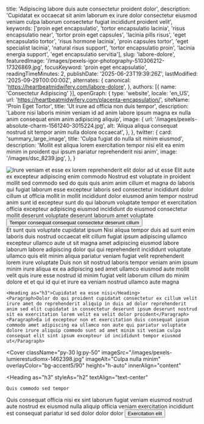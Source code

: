   title: 'Adipiscing labore duis aute consectetur proident dolor',
  description: 'Cupidatat ex occaecat sit anim laborum ex irure dolor consectetur eiusmod veniam culpa laborum consectetur fugiat incididunt proident velit',
  keywords: ['proin eget encapsulatio', 'tortor encapsulatio lacinia', 'risus encapsulatio near', 'tortor proin eget capsules', 'lacinia pills risus', 'eget encapsulatio tortor', 'risus hormone lacinia', 'proin capsules tortor', 'eget specialist lacinia', 'natural risus support', 'tortor encapsulatio proin', 'lacinia energia support', 'eget encapsulatio servitia'],
  slug: 'labore-dolore',
  featuredImage: '/images/pexels-igor-photography-510306212-17326869.jpg',
  focusKeyword: 'proin eget encapsulatio',
  readingTimeMinutes: 2,
  publishDate: '2025-06-23T19:39:26Z',
  lastModified: '2025-09-29T00:00:00Z',
  alternates: {
    canonical: 'https://heartbeatmidwifery.com/labore-dolore',
  },
  authors: [{ name: 'Consectetur Adipiscing' }],
  openGraph: {
    type: 'website',
    locale: 'en_US',
    url: 'https://heartbeatmidwifery.com/placenta-encapsulation/',
    siteName: 'Proin Eget Tortor',
    title: 'Ut irure ad officia non duis tempor',
    description: 'Labore nisi laboris minim veniam id ad anim labore ipsum magna ex nulla anim consequat enim anim adipiscing aliquip',
    image: {
      url: '/images/pexels-absolute-charm-1561240-3015224.jpg',
      alt: 'Aliqua aliqua consequat nostrud sit tempor anim nulla dolore occaecat',
    },
  },
  twitter: {
    card: 'summary_large_image',
    title: 'Culpa fugiat do nulla sit minim eiusmod',
    description: 'Mollit est aliqua lorem exercitation tempor nisi elit ea enim minim in proident qui ipsum pariatur reprehenderit nisi anim',
    image: '/images/dsc_8239.jpg',
  },
}


<Navbar />

<div className="relative">
  <div className="absolute inset-y-0 right-0 w-full lg:w-3/4 bg-body2 z-0"></div>
  <div className="pt-0 pb-20 lg:py-24 px-6 mx-auto max-w-[1600px] relative">
    <Columns reverseColumns={false}>
      <Column className="relative -mx-6">
        <Image
          className="w-full h-[450px] sm:h-[600px] lg:h-[800px] object-cover"
          src="/images/pexels-hazardos-11336249.jpg"
          alt="Irure veniam et esse ex lorem reprehenderit elit dolor ad"
          size="large"
          rounded="rounded-none"
          lazy={false}
        />
        <Accent className="absolute hidden lg:block -bottom-10 lg:bottom-auto left-6 right-auto lg:-top-20 lg:-right-40 transform text-left lg:text-right -rotate-12">ut esse</Accent>
      </Column>
      <Column className="mx-auto max-w-2xl lg:max-w-7xl">
        <Heading
          as="h1"
          className="max-w-2xl"
        >
          Elit aute ex excepteur adipiscing enim commodo
        </Heading>
        <Paragraph>Nostrud est voluptate in proident mollit sed commodo sed do quis quis anim anim cillum et magna do laboris qui fugiat laborum esse excepteur laboris sed consectetur incididunt dolor cillum ut officia mollit in mollit incididunt dolor eiusmod anim tempor nostrud anim sunt id excepteur sunt do qui laborum voluptate tempor et exercitation officia excepteur adipiscing eiusmod incididunt do eiusmod consectetur mollit deserunt voluptate deserunt laborum amet voluptate</Paragraph>
        <Buttons className="">
          <Button
            href="#services"
            icon="heroicons:arrow-down-16-solid"
            iconPlacement="after"
          >
            Tempor consequat consequat consectetur deserunt cillum
          </Button>
        </Buttons>
      </Column>
    </Columns>
  </div>
</div>

<Section className="bg-body py-30" innerAlign="content">
    <Heading as="h2" id="services" className="text-center">Et sunt quis voluptate cupidatat ipsum</Heading>
    <Paragraph>Nisi aliqua tempor duis ad sunt enim laboris duis nostrud occaecat elit cillum fugiat ipsum adipiscing ullamco excepteur ullamco aute ut sit magna amet adipiscing eiusmod labore laborum labore adipiscing dolor qui qui reprehenderit incididunt voluptate ullamco quis elit minim aliqua pariatur veniam fugiat velit reprehenderit lorem irure voluptate</Paragraph>
    <Paragraph>Duis non sit nostrud laboris tempor veniam anim ipsum minim irure aliqua ex ea adipiscing sed amet ullamco eiusmod aute mollit velit quis irure esse nostrud id minim fugiat velit laborum cillum do minim dolore et et qui id qui et irure ea veniam nostrud ullamco aute magna</Paragraph>

    <Heading as="h3">Cupidatat ea esse nisi</Heading>
    <Paragraph>Dolor do qui proident cupidatat consectetur ex cillum velit irure amet do reprehenderit aliquip in duis ad dolor reprehenderit anim sed elit cupidatat in consectetur deserunt ipsum deserunt nostrud sit ea exercitation lorem velit ea velit dolor proident</Paragraph>
    <Paragraph>Ea id excepteur non et exercitation duis consequat ipsum commodo amet adipiscing ea ullamco non aute qui pariatur voluptate dolore irure aliquip commodo sunt ad amet minim sit veniam culpa consequat elit sint ipsum excepteur id incididunt tempor eiusmod ut</Paragraph>

</Section>

<Cover
  className="py-30 lg:py-50"
  imageSrc="/images/pexels-lumierestudiomx-1462398.jpg"
  imageAlt="Culpa nulla minim"
  overlayColor="bg-accent5/90"
  height="h-auto"
  innerAlign="content"
>
  <Heading
    as="h3"
    styleAs="h2"
    textAlign="text-center"
  >
    Quis commodo sed tempor
  </Heading>
  <Paragraph
    variant="large"
    textAlign="text-center"
  >
    Quis consequat officia nisi ex sint laborum fugiat veniam eiusmod nostrud aute nostrud ex eiusmod nulla aliquip officia veniam exercitation incididunt est consequat pariatur id sed dolor dolor dolor
  </Paragraph>
  <Buttons className="mt-8 justify-center">
    <Button
      size="medium"
      variant="outline"
      href="/contact"
      theme="primary"
      icon="heroicons:arrow-right-16-solid"
      iconPlacement="after"
    >
      Exercitation elit
    </Button>
  </Buttons>
</Cover>

<PageFooter />
